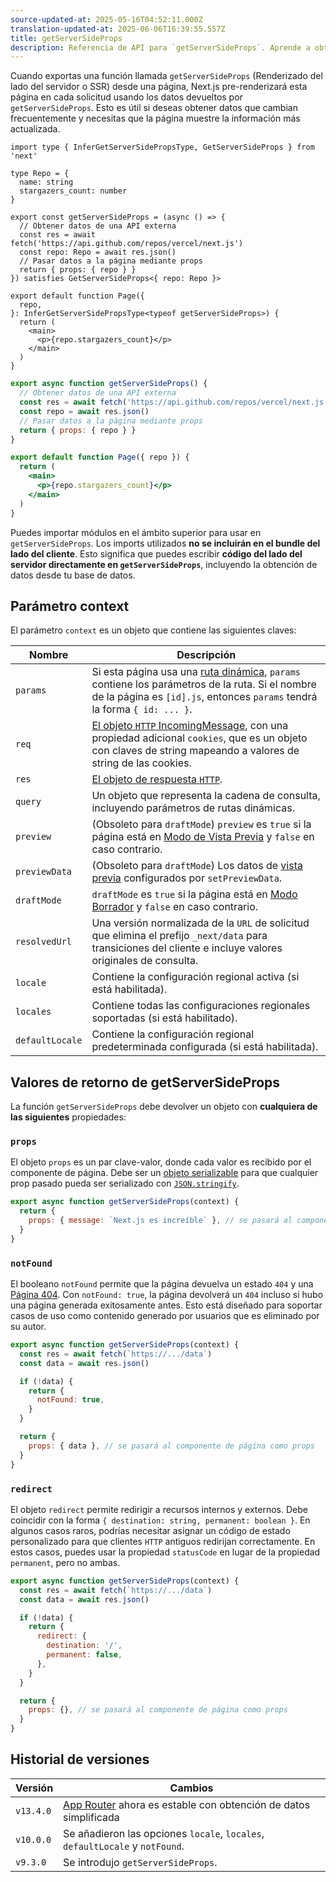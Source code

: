```yaml
---
source-updated-at: 2025-05-16T04:52:11.000Z
translation-updated-at: 2025-06-06T16:39:55.557Z
title: getServerSideProps
description: Referencia de API para `getServerSideProps`. Aprende a obtener datos en cada solicitud con Next.js.
---
```


Cuando exportas una función llamada `getServerSideProps` (Renderizado del lado del servidor o SSR) desde una página, Next.js pre-renderizará esta página en cada solicitud usando los datos devueltos por `getServerSideProps`. Esto es útil si deseas obtener datos que cambian frecuentemente y necesitas que la página muestre la información más actualizada.

```tsx filename="pages/index.tsx" switcher
import type { InferGetServerSidePropsType, GetServerSideProps } from 'next'

type Repo = {
  name: string
  stargazers_count: number
}

export const getServerSideProps = (async () => {
  // Obtener datos de una API externa
  const res = await fetch('https://api.github.com/repos/vercel/next.js')
  const repo: Repo = await res.json()
  // Pasar datos a la página mediante props
  return { props: { repo } }
}) satisfies GetServerSideProps<{ repo: Repo }>

export default function Page({
  repo,
}: InferGetServerSidePropsType<typeof getServerSideProps>) {
  return (
    <main>
      <p>{repo.stargazers_count}</p>
    </main>
  )
}
```

```jsx filename="pages/index.js" switcher
export async function getServerSideProps() {
  // Obtener datos de una API externa
  const res = await fetch('https://api.github.com/repos/vercel/next.js')
  const repo = await res.json()
  // Pasar datos a la página mediante props
  return { props: { repo } }
}

export default function Page({ repo }) {
  return (
    <main>
      <p>{repo.stargazers_count}</p>
    </main>
  )
}
```

Puedes importar módulos en el ámbito superior para usar en `getServerSideProps`. Los imports utilizados **no se incluirán en el bundle del lado del cliente**. Esto significa que puedes escribir **código del lado del servidor directamente en `getServerSideProps`**, incluyendo la obtención de datos desde tu base de datos.

## Parámetro context

El parámetro `context` es un objeto que contiene las siguientes claves:

| Nombre           | Descripción                                                                                                                                                                                                           |
| --------------- | --------------------------------------------------------------------------------------------------------------------------------------------------------------------------------------------------------------------- |
| `params`        | Si esta página usa una [ruta dinámica](/docs/pages/building-your-application/routing/dynamic-routes), `params` contiene los parámetros de la ruta. Si el nombre de la página es `[id].js`, entonces `params` tendrá la forma `{ id: ... }`. |
| `req`           | [El objeto `HTTP` IncomingMessage](https://nodejs.org/api/http.html#http_class_http_incomingmessage), con una propiedad adicional `cookies`, que es un objeto con claves de string mapeando a valores de string de las cookies.    |
| `res`           | [El objeto de respuesta `HTTP`](https://nodejs.org/api/http.html#http_class_http_serverresponse).                                                                                                                        |
| `query`         | Un objeto que representa la cadena de consulta, incluyendo parámetros de rutas dinámicas.                                                                                                                                          |
| `preview`       | (Obsoleto para `draftMode`) `preview` es `true` si la página está en [Modo de Vista Previa](/docs/pages/building-your-application/configuring/preview-mode) y `false` en caso contrario.                                          |
| `previewData`   | (Obsoleto para `draftMode`) Los datos de [vista previa](/docs/pages/building-your-application/configuring/preview-mode) configurados por `setPreviewData`.                                                                              |
| `draftMode`     | `draftMode` es `true` si la página está en [Modo Borrador](/docs/pages/building-your-application/configuring/draft-mode) y `false` en caso contrario.                                                                         |
| `resolvedUrl`   | Una versión normalizada de la `URL` de solicitud que elimina el prefijo `_next/data` para transiciones del cliente e incluye valores originales de consulta.                                                                              |
| `locale`        | Contiene la configuración regional activa (si está habilitada).                                                                                                                                                                              |
| `locales`       | Contiene todas las configuraciones regionales soportadas (si está habilitado).                                                                                                                                                                          |
| `defaultLocale` | Contiene la configuración regional predeterminada configurada (si está habilitada).                                                                                                                                                                  |

## Valores de retorno de getServerSideProps

La función `getServerSideProps` debe devolver un objeto con **cualquiera de las siguientes** propiedades:

### `props`

El objeto `props` es un par clave-valor, donde cada valor es recibido por el componente de página. Debe ser un [objeto serializable](https://developer.mozilla.org/docs/Glossary/Serialization) para que cualquier prop pasado pueda ser serializado con [`JSON.stringify`](https://developer.mozilla.org/docs/Web/JavaScript/Reference/Global_Objects/JSON/stringify).

```jsx
export async function getServerSideProps(context) {
  return {
    props: { message: `Next.js es increíble` }, // se pasará al componente de página como props
  }
}
```

### `notFound`

El booleano `notFound` permite que la página devuelva un estado `404` y una [Página 404](/docs/pages/building-your-application/routing/custom-error#404-page). Con `notFound: true`, la página devolverá un `404` incluso si hubo una página generada exitosamente antes. Esto está diseñado para soportar casos de uso como contenido generado por usuarios que es eliminado por su autor.

```js
export async function getServerSideProps(context) {
  const res = await fetch(`https://.../data`)
  const data = await res.json()

  if (!data) {
    return {
      notFound: true,
    }
  }

  return {
    props: { data }, // se pasará al componente de página como props
  }
}
```

### `redirect`

El objeto `redirect` permite redirigir a recursos internos y externos. Debe coincidir con la forma `{ destination: string, permanent: boolean }`. En algunos casos raros, podrías necesitar asignar un código de estado personalizado para que clientes `HTTP` antiguos redirijan correctamente. En estos casos, puedes usar la propiedad `statusCode` en lugar de la propiedad `permanent`, pero no ambas.

```js
export async function getServerSideProps(context) {
  const res = await fetch(`https://.../data`)
  const data = await res.json()

  if (!data) {
    return {
      redirect: {
        destination: '/',
        permanent: false,
      },
    }
  }

  return {
    props: {}, // se pasará al componente de página como props
  }
}
```

## Historial de versiones

| Versión   | Cambios                                                                                                     |
| --------- | ----------------------------------------------------------------------------------------------------------- |
| `v13.4.0` | [App Router](/docs/app/building-your-application/data-fetching) ahora es estable con obtención de datos simplificada |
| `v10.0.0` | Se añadieron las opciones `locale`, `locales`, `defaultLocale` y `notFound`.                                         |
| `v9.3.0`  | Se introdujo `getServerSideProps`.                                                                            |